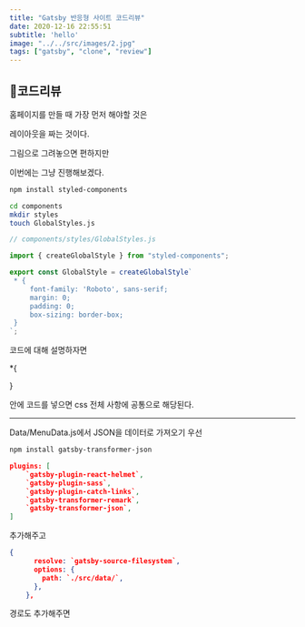 ```yaml
---
title: "Gatsby 반응형 사이트 코드리뷰"
date: 2020-12-16 22:55:51
subtitle: 'hello'
image: "../../src/images/2.jpg"
tags: ["gatsby", "clone", "review"]
---
```


## 🚀코드리뷰

홈페이지를 만들 때 가장 먼저 해야할 것은

레이아웃을 짜는 것이다.

그림으로 그려놓으면 편하지만

이번에는 그냥 진행해보겠다.

```bash
npm install styled-components
```

```bash
cd components
mkdir styles
touch GlobalStyles.js
```

```js
// components/styles/GlobalStyles.js

import { createGlobalStyle } from "styled-components";

export const GlobalStyle = createGlobalStyle`
 * {
     font-family: 'Roboto', sans-serif;
     margin: 0;
     padding: 0;
     box-sizing: border-box;
 }
`;
```

코드에 대해 설명하자면

\*{

}

안에 코드를 넣으면 css 전체 사항에 공통으로 해당된다.

---

Data/MenuData.js에서 JSON을 데이터로 가져오기
우선

```bash
npm install gatsby-transformer-json
```

```json
plugins: [
    `gatsby-plugin-react-helmet`,
    `gatsby-plugin-sass`,
    `gatsby-plugin-catch-links`,
    `gatsby-transformer-remark`,
    `gatsby-transformer-json`,
]
```

추가해주고

```json
{
      resolve: `gatsby-source-filesystem`,
      options: {
        path: `./src/data/`,
      },
    },

```

경로도 추가해주면
